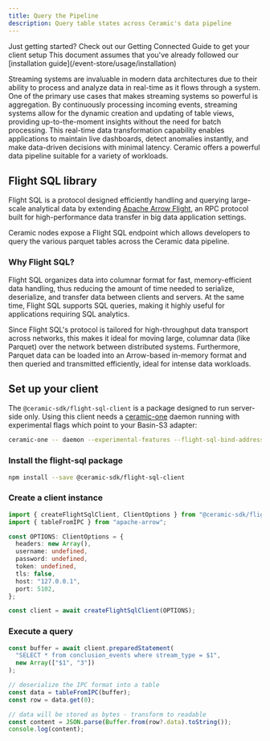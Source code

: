 ```yaml
---
title: Query the Pipeline
description: Query table states across Ceramic's data pipeline
---
```



<Callout>
  Just getting started? Check out our Getting Connected Guide to get your client setup This document
  assumes that you've already followed our [installation guide](/event-store/usage/installation)
</Callout>

Streaming systems are invaluable in modern data architectures due to their ability to process and
analyze data in real-time as it flows through a system. One of the primary use cases that makes
streaming systems so powerful is aggregation. By continuously processing incoming events, streaming
systems allow for the dynamic creation and updating of table views, providing up-to-the-moment
insights without the need for batch processing. This real-time data transformation capability
enables applications to maintain live dashboards, detect anomalies instantly, and make data-driven
decisions with minimal latency. Ceramic offers a powerful data pipeline suitable for a variety of
workloads.

## Flight SQL library

Flight SQL is a protocol designed efficiently handling and querying large-scale analytical data by
extending [Apache Arrow Flight](https://arrow.apache.org/blog/2019/10/13/introducing-arrow-flight/),
an RPC protocol built for high-performance data transfer in big data application settings.

Ceramic nodes expose a Flight SQL endpoint which allows developers to query the various parquet
tables across the Ceramic data pipeline.

### Why Flight SQL?

Flight SQL organizes data into columnar format for fast, memory-efficient data handling, thus
reducing the amount of time needed to serialize, deserialize, and transfer data between clients and
servers. At the same time, Flight SQL supports SQL queries, making it highly useful for applications
requiring SQL analytics.

Since Flight SQL's protocol is tailored for high-throughput data transport across networks, this
makes it ideal for moving large, columnar data (like Parquet) over the network between distributed
systems. Furthermore, Parquet data can be loaded into an Arrow-based in-memory format and then
queried and transmitted efficiently, ideal for intense data workloads.

## Set up your client

The `@ceramic-sdk/flight-sql-client` is a package designed to run server-side only. Using this
client needs a [ceramic-one](https://github.com/ceramicnetwork/rust-ceramic) daemon running with
experimental flags which point to your Basin-S3 adapter:

```bash
ceramic-one -- daemon --experimental-features --flight-sql-bind-address 0.0.0.0:5102 --s3-bucket your-basin-account.your-bucket-name
```

<Steps>

<Step>

### Install the flight-sql package

```bash
npm install --save @ceramic-sdk/flight-sql-client
```

</Step>

<Step>

### Create a client instance

```typescript
import { createFlightSqlClient, ClientOptions } from "@ceramic-sdk/flight-sql-client";
import { tableFromIPC } from "apache-arrow";

const OPTIONS: ClientOptions = {
  headers: new Array(),
  username: undefined,
  password: undefined,
  token: undefined,
  tls: false,
  host: "127.0.0.1",
  port: 5102,
};

const client = await createFlightSqlClient(OPTIONS);
```

</Step>

<Step>

### Execute a query

```typescript
const buffer = await client.preparedStatement(
  "SELECT * from conclusion_events where stream_type = $1",
  new Array(["$1", "3"])
);

// deserialize the IPC format into a table
const data = tableFromIPC(buffer);
const row = data.get(0);

// data will be stored as bytes - transform to readable
const content = JSON.parse(Buffer.from(row?.data).toString());
console.log(content);
```

</Step>

</Steps>
